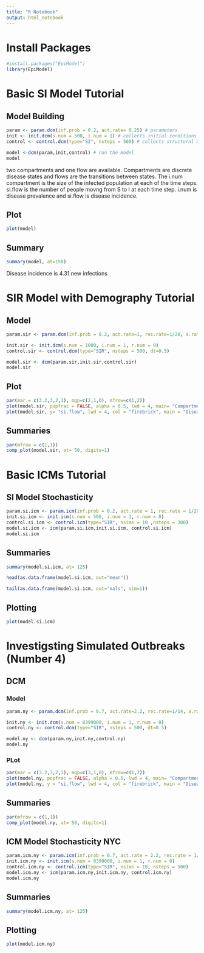 ```yaml
---
title: "R Notebook"
output: html_notebook
---
```


# Install Packages 

```r
#install.packages("EpiModel")
library(EpiModel)
```

# Basic SI Model Tutorial

## Model Building

```r
param <- param.dcm(inf.prob = 0.2, act.rate= 0.25) # parameters
init <- init.dcm(s.num = 500, i.num = 1) # collects initial conditions
control <- control.dcm(type="SI", nsteps = 500) # collects structural model controls 

model <-dcm(param,init,control) # run the model
model
```
two compartments and one flow are available. Compartments are discrete disease states and flows are the transitions between states. The i.num compartment is the size of the infected population at each of the time steps. si.flow is the number of people movng from S to I at each time step. i.num is disease prevalence and si.flow is disease incidence. 

## Plot

```r
plot(model)
```

## Summary

```r
summary(model, at=150)
```

Disease incidence is 4.31 new infections

# SIR Model with Demography Tutorial

## Model

```r
param.sir <- param.dcm(inf.prob = 0.2, act.rate=1, rec.rate=1/20, a.rate = 1/95,ds.rate=1/100,di.rate=1/80,dr.rate = 1/100)

init.sir <- init.dcm(s.num = 1000, i.num = 1, r.num = 0)
control.sir <- control.dcm(type="SIR", nsteps = 500, dt=0.5)

model.sir <- dcm(param.sir,init.sir,control.sir)
model.sir
```

## Plot

```r
par(mar = c(3.2,3,2,1), mgp=c(2,1,0), mfrow=c(1,2))
plot(model.sir, popfrac = FALSE, alpha = 0.5, lwd = 4, main= "Compartment Sizes")
plot(model.sir, y= "si.flow", lwd = 4, col = "firebrick", main = "Disease Incidence", legend="n")

```

## Summaries

```r
par(mfrow = c(1,1))
comp_plot(model.sir, at= 50, digits=1)
```

# Basic ICMs Tutorial

## SI Model Stochasticity

```r
param.si.icm <- param.icm(inf.prob = 0.2, act.rate = 1, rec.rate = 1/20)
init.si.icm <- init.icm(s.num = 500, i.num = 1, r.num = 0)
control.si.icm <- control.icm(type="SIR", nsims = 10 ,nsteps = 300)
model.si.icm <- icm(param.si.icm,init.si.icm, control.si.icm)
model.si.icm
```

## Summaries

```r
summary(model.si.icm, at= 125)
```

```r
head(as.data.frame(model.si.icm, out="mean"))
```

```r
tail(as.data.frame(model.si.icm, out="vals", sim=1))
```

## Plotting

```r
plot(model.si.icm)
```

# Investigsting Simulated Outbreaks (Number 4)

## DCM

### Model

```r
param.ny <- param.dcm(inf.prob = 0.7, act.rate=2.2, rec.rate=1/14, a.rate = 0.014,ds.rate=0, di.rate=0.2, dr.rate = 0)

init.ny <- init.dcm(s.num = 8399000, i.num = 1, r.num = 0)
control.ny <- control.dcm(type="SIR", nsteps = 500, dt=0.5)

model.ny <- dcm(param.ny,init.ny,control.ny)
model.ny
```

### PLot

```r
par(mar = c(3.2,3,2,1), mgp=c(3,1,0), mfrow=c(1,2))
plot(model.ny, popfrac = FALSE, alpha = 0.5, lwd = 4, main= "Compartment Sizes")
plot(model.ny, y = "si.flow", lwd = 4, col = "firebrick", main = "Disease Incidence", legend="n")
```

## Summaries

```r
par(mfrow = c(1,1))
comp_plot(model.ny, at= 50, digits=1)
```

## ICM Model Stochasticity NYC

```r
param.icm.ny <- param.icm(inf.prob = 0.7, act.rate = 2.2, rec.rate = 1/14, di.rate = 0.2, a.rate = 0.014, dr.rate = 0, ds.rate = 0)
init.icm.ny <- init.icm(s.num = 8399000, i.num = 1, r.num = 0)
control.icm.ny <- control.icm(type="SIR", nsims = 10, nsteps = 500)
model.icm.ny <- icm(param.icm.ny,init.icm.ny, control.icm.ny)
model.icm.ny
```

## Summaries

```r
summary(model.icm.ny, at= 125)
```

## Plotting

```r
plot(model.icm.ny)
```